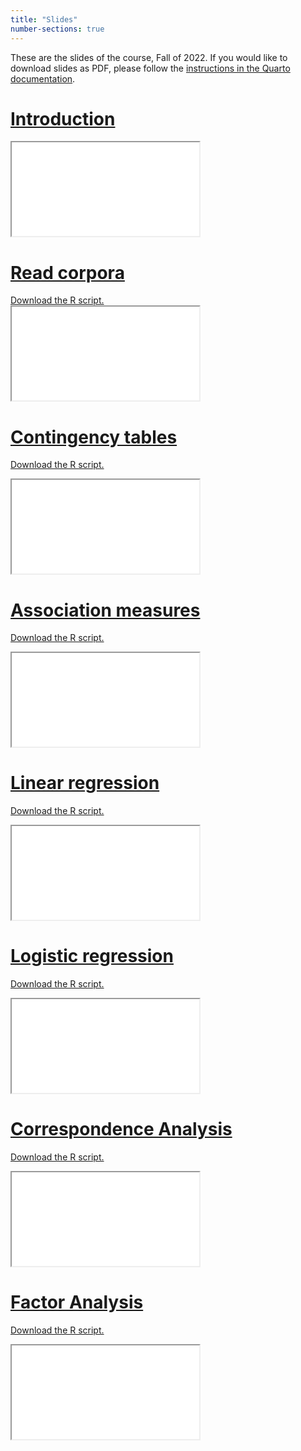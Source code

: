 ```yaml
---
title: "Slides"
number-sections: true
---
```


These are the slides of the course, Fall of 2022.
If you would like to download slides as PDF, please follow the [instructions in the Quarto documentation](https://quarto.org/docs/presentations/revealjs/presenting.html#print-to-pdf).

# [Introduction](intro.qmd){target="_blank"}

<div>

```{=html}
<iframe class="slide-deck" src="intro.html"></iframe>
```

</div>

# [Read corpora](init.qmd){target="_blank"}

[Download the R script.](https://raw.githubusercontent.com/mclm2022/mclm2022.github.io/main/resources/init.R)
<div>

```{=html}
<iframe class="slide-deck" src="init.html"></iframe>
```

</div>

# [Contingency tables](contingency-tables.qmd){target="_blank"}

[Download the R script.](https://raw.githubusercontent.com/mclm2022/mclm2022.github.io/main/resources/contingency-tables.R)

<div>

```{=html}
<iframe class="slide-deck" src="contingency-tables.html"></iframe>
```

</div>

# [Association measures](assoc.qmd){target="_blank"}

[Download the R script.](https://raw.githubusercontent.com/mclm2022/mclm2022.github.io/main/resources/assoc.R)

<div>

```{=html}
<iframe class="slide-deck" src="assoc.html"></iframe>
```

</div>

# [Linear regression](linear-regression.qmd){target="_blank"}

[Download the R script.](https://raw.githubusercontent.com/mclm2022/mclm2022.github.io/main/resources/linear-regression.R)

<div>

```{=html}
<iframe class="slide-deck" src="linear-regression.html"></iframe>
```

</div>

# [Logistic regression](logistic-regression.qmd){target="_blank"}

[Download the R script.](https://raw.githubusercontent.com/mclm2022/mclm2022.github.io/main/resources/logistic-regression.R)

<div>

```{=html}
<iframe class="slide-deck" src="logistic-regression.html"></iframe>
```

</div>

# [Correspondence Analysis](correspondence-analysis.qmd){target="_blank"}

[Download the R script.](https://raw.githubusercontent.com/mclm2022/mclm2022.github.io/main/resources/correspondence-analysis.R)

<div>

```{=html}
<iframe class="slide-deck" src="correspondence-analysis.html"></iframe>
```

</div>

# [Factor Analysis](factor-analysis.qmd){target="_blank"}

[Download the R script.](https://raw.githubusercontent.com/mclm2022/mclm2022.github.io/main/resources/factor-analysis.R)

<div>

```{=html}
<iframe class="slide-deck" src="factor-analysis.html"></iframe>
```

</div>
